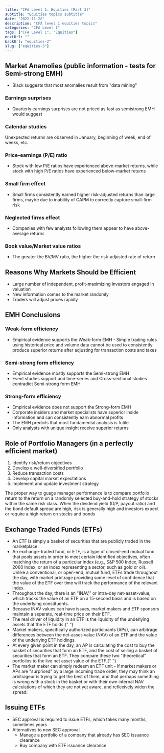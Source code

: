 ```yaml
---
title: "CFA Level 1: Equities (Part 3)"
subtitle: "Equities topics subtitle"
date: "2022-11-28"
description: "CFA level 1 equities topics"
categories: "CFA Level 1"
tags: ["CFA Level 1", "Equities"]
nextUrl: ""
backUrl: "equities-2"
slug: ["equities-3"]
---
```


## Market Anamolies (public information - tests for Semi-strong EMH)

- Black suggests that most anomalies result from "data mining"

### Earnings surprises

- Quarterly earnings surprises are not priced as fast as semistrong EMH would suggest

### Calendar studies

Unexpected returns are observed in January, beginning of week, end of weeks, etc.

### Price-earnings (P/E) ratio

- Stock with low P/E ratios have experienced above-market returns, while stock with high P/E ratios have experienced below-market returns

### Small firm effect

- Small firms consistently earned higher risk-adjusted returns than large firms, maybe due to inability of CAPM to correctly capture small-firm risk

### Neglected firms effect

- Companies with few analysts following them appear to have above-average returns

### Book value/Market value ratios

- The greater the BV/MV ratio, the higher the risk-adjusted rate of return

## Reasons Why Markets Should be Efficient

- Large number of independent, profit-maximizing investors engaged in valuation
- New information comes to the market randomly
- Traders will adjust prices rapidly

## EMH Conclusions

### Weak-form efficiency

- Empirical evidence supports the Weak-form EMH - Simple trading rules using historical price and volume data cannot be used to consistently produce superior returns after adjusting for transaction costs and taxes

### Semi-strong form efficiency

- Empirical evidence mostly supports the Semi-strong EMH
- Event studies support and time-series and Cross-sectional studies contradict Semi-strong form EMH

### Strong-form efficiency

- Empirical evidence does not support the Strong-form EMH
- Corporate insiders and market specialists have superior inside information and can consistently earn abnormal profits
- The EMH predicts that most fundamental analysis is futile
- Only analysts with unique insight receive superior returns

## Role of Portfolio Managers (in a perfectly efficient market)

1.  Identify risk/return objectives
2.  Develop a well-diversified portfolio
3.  Reduce transaction costs
4.  Develop capital market expectations
5.  Implement and update investment strategy

<Note>
  The proper way to guage manager performance is to compare portfolio return to
  the return on a randomly selected buy-and-hold strategy of stocks within the
  same risk class.
</Note>
<Note>
  When the dividend yield (D/P, payout ratio) and the bond default spread are
  high, risk is generally high and investors expect or require a high return on
  stocks and bonds
</Note>

## Exchange Traded Funds (ETFs)

- An ETF is simply a basket of securities that are publicly traded in the marketplace.
- An exchange-traded fund, or ETF, is a type of closed-end mutual fund that pools assets in order to meet certain identified objectives, often matching the return of a particular index (e.g., S&P 500 Index, Russell 2000 Index, or an index representing a sector, such as gold or oil). Unlike a conventional, or open-end, mutual fund, ETFs trade throughout the day, with market arbitrage providing some level of confidence that the value of the ETF over time will track the performance of the relevant index.
- Throughout the day, there is an "INAV," or intra-day net-asset-value, which tracks the value of an ETF on a 15-second basis and is based on the underlying constituents.
- Because INAV values can have issues, market makers and ETF sponsors maintain a separate, real-time price on their ETF.
- The real driver of liquidity in an ETF is the liquidity of the underlying assets that the ETF holds.{" "}
- Market makers, specifically authorized participants (APs), can arbitrage differences between the net-asset-value (NAV) of an ETF and the value of the underlying ETF holdings.
- At every given point in the day, an AP is calculating the cost to buy the basket of securities that form an ETF, and the cost of selling a basket of securities that form an ETF. They compare these two "theoretical" portfolios to the live net asset value of the ETF.{" "}
- The market maker can simply redeem an ETF unit - If market makers or APs are "surprised" by a large incoming trade order, they may think an arbitrageur is trying to get the best of them, and that perhaps something is wrong with a stock in the basket or with their own internal NAV calculations of which they are not yet aware, and reflexively widen the spread.

## Issuing ETFs

- SEC approval is required to issue ETFs, which takes many months, sometimes years
- Alternatives to new SEC approval
  - Manage a portfolio of a company that already has SEC issuance clearance
  - Buy company with ETF issuance clearance
